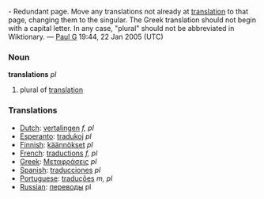 {{rfd}} - Redundant page.  Move any translations not already at [[translation]] to that page, changing them to the singular.  The Greek translation should not begin with a capital letter.  In any case, "plural" should not be abbreviated in Wiktionary. &mdash; [[User:Paul G|Paul G]] 19:44, 22 Jan 2005 (UTC)

===Noun===

'''translations''' ''pl''

# plural of [[translation]]

===Translations===
*[[Dutch]]: [[vertalingen]] ''f, pl''
*[[Esperanto]]: [[tradukoj]] ''pl''
*[[Finnish]]: [[käännökset]] ''pl''
*[[French]]: [[traductions]] ''f, pl''
*[[Greek]]: [[Μεταφράσεις]] ''pl''
*[[Spanish]]: [[traducciones]] ''pl''
*[[Portuguese]]: [[traduções]] ''m, pl''
*[[Russian]]: [[переводы]] pl